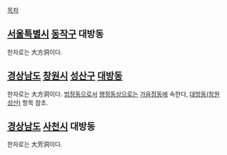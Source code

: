 [[목차]]
== [[서울특별시]] [[동작구]] 대방동 ==
한자로는 大方洞이다.

== [[경상남도]] [[창원시]] [[성산구]] [[대방동(창원 성산)|대방동]] ==
한자로는 大方洞이다. [[법정동]]으로서 [[행정동]]상으로는 [[가음정동]]에 속한다, [[대방동(창원 성산)]] 항목 참조.

== [[경상남도]] [[사천시]] 대방동 ==
한자로는 大芳洞이다.
